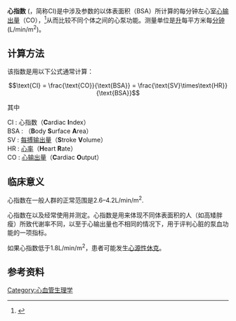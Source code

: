 {{medical}}
'''心指数''' ('''{{lang-en|cardiac index}}'''，简称CI)是{{link-en|血流动力学|haemodynamic}}中涉及参数的以体表面积（BSA）所计算的每分钟左心室[[心输出量|心输出量]]（CO），<ref name="urlCardiac Catheterization: Cardiovascular Tests and Procedures: Merck Manual Professional">{{cite web |url=http://www.merck.com/mmpe/sec07/ch070/ch070b.html |title=Cardiac Catheterization: Cardiovascular Tests and Procedures: Merck Manual Professional |format= |work= |accessdate=2009-03-06 |archive-date=2010-10-26 |archive-url=https://web.archive.org/web/20101026073447/http://www.merck.com/mmpe/sec07/ch070/ch070b.html |dead-url=no }}</ref>从而比较不同个体之间的心泵功能。测量单位是[[升|升]]每平方米每[[分钟|分钟]](L/min/m<sup>2</sup>)。

==计算方法==
该指数是用以下公式通常计算：

:<math>\text{CI} = \frac{\text{CO}}{\text{BSA}} = \frac{\text{SV}\times\text{HR}}{\text{BSA}}</math>

其中
; CI : 心指数（'''C'''ardiac '''I'''ndex）
; BSA : {{link-en|体表面积|Body surface area}}（'''B'''ody '''S'''urface '''A'''rea）
; SV : [[每搏输出量|每搏输出量]]（'''S'''troke '''V'''olume）
; HR : [[心率|心率]]（'''H'''eart '''R'''ate）
; CO : [[心输出量|心输出量]]（'''C'''ardiac '''O'''utput）

==临床意义==
心指数在一般人群的正常范围是2.6–4.2L/min/m<sup>2</sup>.

心指数在{{link-en|重症监护医学|intensive care medicine}}以及{{link-en|冠心病监护病房|cardiac intensive care}}经常使用并测定。心指数是用来体现不同体表面积的人（如高矮胖瘦）所致代谢率不同，以至于心输出量也不相同的情况下，用于评判心脏的泵血功能的一项指标。

如果心指数低于1.8L/min/m<sup>2</sup>，患者可能发生[[心源性休克|心源性休克]]。

==参考资料==
{{reflist}}


{{医学小作品}}

[[Category:心血管生理学|Category:心血管生理学]]